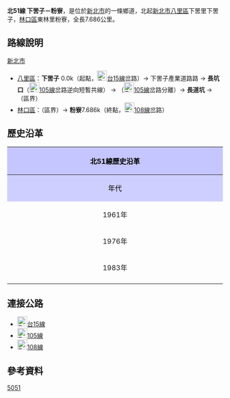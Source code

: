 {{Infobox TwRoad|
|Type=th
|Code=北51線
|Num=tp51
|Level=鄉道
|Length=7.686
|SpeedHigh=40
|Start=[[新北市|新北市]][[八里區|八里區]]下罟里下罟子
|End=新北市[[林口區|林口區]]東林里粉寮
|OldNum=[[File:TW_THWtp41.png|30px]]
|OldNumB=1961
|OldNumE=1983
}}
'''北51線 下罟子－粉寮'''，是位於[[新北市|新北市]]的一條鄉道，北起[[新北市|新北市]][[八里區|八里區]]下罟里下罟子，[[林口區|林口區]]東林里粉寮，全長7.686公里。{{r|thb}}

== 路線說明 ==

;[[新北市|新北市]]
*[[八里區|八里區]]：'''下罟子''' 0.0k（起點，[[File:TW_PHW15.svg|23px]][[台15線|台15線]]岔路）→ 下罟子產業道路路 → '''長坑口'''（[[File:TW_CHW105.svg|23px]][[縣道105號|105線]]岔路逆向短暫共線） → （[[File:TW_CHW105.svg|23px]][[縣道105號|105線]]岔路分離）→ '''長道坑''' →（區界）
*[[林口區|林口區]]：（區界）→ '''粉寮'''7.686k（終點，[[File:TW_CHW108.svg|23px]][[縣道108號|108線]]岔路）

== 歷史沿革 ==
{| class="wikitable" style="width: 100%"
! style="text-align:center; background:#C5C5FF; color:black" colspan=3 align=center | 北51線歷史沿革
|- 
! style="text-align:center; background:#CFCFFF; color:black" width="8%" | 年代 !! style="text-align:center; background:#D3D3FF; color:black" width="40%" | 本編號沿革 !! style="text-align:center; background:#D3D3FF; color:black" width="52%" | 本路線沿革
|-
! 1961年{{r|gazette1966}}
| 當時為'''中湖頭－東湖'''線，長0.728公里，另有一支線[[File:TW_THWtp51-1.png|alt=TW THWtp51-1]]北51-1線（中湖頭－竹林山寺間0.767Km） || 編為[[File:TW_THWtp41.png|alt=TW THWtp41]]北41線（'''下罟子－倒松'''間2.026km）
|-
! 1976年{{r|gazette1976}}
| 本編號改編'''水碓寮－泰山'''線，長3.388公里，原[[File:TW_THWtp51-1.png|alt=TW THWtp51-1]]北51-1線解編 || 本線延長至長道坑，里程4.865Km。
|-
! 1983年
| colspan=2| 原[[File:TW_THWtp51.png|alt=TW THWtp51]]北51線解編，[[File:TW_THWtp41.png|alt=TW THWtp41]]北41線改編為[[File:TW_THWtp41.png|alt=TW THWtp51]]北51線，[[File:TW_THWtp41.png|alt=TW THWtp411]]北41號留作空號
|-
|}

== 連接公路 ==

*[[File:TW_PHW1a.svg|23px]][[台15線|台15線]]
*[[File:TW_CHW105.svg|23px]][[縣道105號|105線]]
*[[File:TW_CHW108.svg|23px]][[縣道108號|108線]]

== 參考資料 ==
{{reflist|refs=

<ref name="thb">{{cite web |url=http://spreadsheets.google.com/pub?key=0Avc0r7dng8JrdFF0YmRlSEl1dWhxVmJtR2hwZDFmcFE&gid=0 |title=臺北縣鄉道公路路線表 |accessdate=2010-08-21 |date=2010-07-19 |publisher=公路總局 |archive-date=2014-04-20 |archive-url=https://web.archive.org/web/20140420112137/https://spreadsheets.google.com/pub?key=0Avc0r7dng8JrdFF0YmRlSEl1dWhxVmJtR2hwZDFmcFE&gid=0 |dead-url=yes }}</ref>

<ref name="gazette1966">{{cite web|url=http://gaz.ncl.edu.tw/detail.jsp?sysid=E0921514 |title=公告臺灣省縣鄉道及專用公路路線-{里程表}- |accessdate=2010-08-16 |date=1966-08-01 |work=政府公報資訊網 |publisher=臺灣省政府}}</ref>

<ref name="gazette1976">{{cite web |url=http://gaz.ncl.edu.tw/detail.jsp?sysid=E0814166 |title=公告「65年度臺灣省公路資料統計表」 |accessdate=2010-08-19 |date=1977-09-09 |work=政府公報資訊網 |publisher=臺灣省政府 |archive-date=2021-01-24 |archive-url=https://web.archive.org/web/20210124163606/https://gaz.ncl.edu.tw/detail.jsp?sysid=E0814166 |dead-url=yes }}</ref>

}}

{{新北市鄉道}}

[[Category:新北市區道|5051]]
